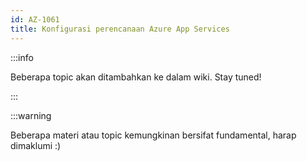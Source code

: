```yaml
---
id: AZ-1061
title: Konfigurasi perencanaan Azure App Services 
---
```


:::info

Beberapa topic akan ditambahkan ke dalam wiki. Stay tuned!

:::

:::warning

Beberapa materi atau topic kemungkinan bersifat fundamental, harap dimaklumi :)

